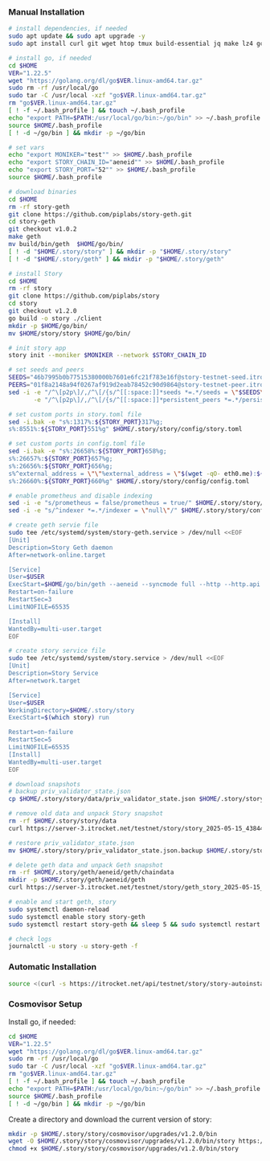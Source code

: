 ### Manual Installation

```bash
# install dependencies, if needed
sudo apt update && sudo apt upgrade -y
sudo apt install curl git wget htop tmux build-essential jq make lz4 gcc unzip -y
```
```bash
# install go, if needed
cd $HOME
VER="1.22.5"
wget "https://golang.org/dl/go$VER.linux-amd64.tar.gz"
sudo rm -rf /usr/local/go
sudo tar -C /usr/local -xzf "go$VER.linux-amd64.tar.gz"
rm "go$VER.linux-amd64.tar.gz"
[ ! -f ~/.bash_profile ] && touch ~/.bash_profile
echo "export PATH=$PATH:/usr/local/go/bin:~/go/bin" >> ~/.bash_profile
source $HOME/.bash_profile
[ ! -d ~/go/bin ] && mkdir -p ~/go/bin

# set vars
echo "export MONIKER="test"" >> $HOME/.bash_profile
echo "export STORY_CHAIN_ID="aeneid"" >> $HOME/.bash_profile
echo "export STORY_PORT="52"" >> $HOME/.bash_profile
source $HOME/.bash_profile

# download binaries
cd $HOME
rm -rf story-geth
git clone https://github.com/piplabs/story-geth.git
cd story-geth
git checkout v1.0.2
make geth
mv build/bin/geth  $HOME/go/bin/
[ ! -d "$HOME/.story/story" ] && mkdir -p "$HOME/.story/story"
[ ! -d "$HOME/.story/geth" ] && mkdir -p "$HOME/.story/geth"

# install Story
cd $HOME
rm -rf story
git clone https://github.com/piplabs/story
cd story
git checkout v1.2.0
go build -o story ./client 
mkdir -p $HOME/go/bin/
mv $HOME/story/story $HOME/go/bin/

# init story app
story init --moniker $MONIKER --network $STORY_CHAIN_ID

# set seeds and peers
SEEDS="46b7995b0b77515380000b7601e6fc21f783e16f@story-testnet-seed.itrocket.net:52656"
PEERS="01f8a2148a94f0267af919d2eab78452c90d9864@story-testnet-peer.itrocket.net:52656,521f141a1ea0e9f23029428b41d3d3cc41862feb@34.76.242.140:26656,eb99dd98a2236fed658134ef9e78b86b58cb16ed@213.239.198.181:52656,84f26098dc3736c501de372c85bb8794a1bd50e5@65.109.69.188:26656,f86435bc0377a9b4dc64b6794f9e6fca3c8dad7a@65.109.71.80:52656,7e311e22cff1a0d39c3758e342fa4c2ee1aea461@188.166.224.194:28656,9d34ab3819aa8baa75589f99138318acfa0045f5@95.217.119.251:30900,32a52b2fd7a512c1a4803ebe0ba25ca53fad434f@88.99.216.51:26656,db6791a8e35dee076de75aebae3c89df8bba3374@65.109.50.22:56656,311cd3903e25ab85e5a26c44510fbc747ab61760@152.53.87.97:36656,39b7dc4b8a061ca4456799598c31db911a795d06@91.72.69.47:26686,40bafe5bf4c0c8913be7299b97b93fd8daecb138@188.68.38.127:20656"
sed -i -e "/^\[p2p\]/,/^\[/{s/^[[:space:]]*seeds *=.*/seeds = \"$SEEDS\"/}" \
       -e "/^\[p2p\]/,/^\[/{s/^[[:space:]]*persistent_peers *=.*/persistent_peers = \"$PEERS\"/}" $HOME/.story/story/config/config.toml

# set custom ports in story.toml file
sed -i.bak -e "s%:1317%:${STORY_PORT}317%g;
s%:8551%:${STORY_PORT}551%g" $HOME/.story/story/config/story.toml

# set custom ports in config.toml file
sed -i.bak -e "s%:26658%:${STORY_PORT}658%g;
s%:26657%:${STORY_PORT}657%g;
s%:26656%:${STORY_PORT}656%g;
s%^external_address = \"\"%external_address = \"$(wget -qO- eth0.me):${STORY_PORT}656\"%;
s%:26660%:${STORY_PORT}660%g" $HOME/.story/story/config/config.toml

# enable prometheus and disable indexing
sed -i -e "s/prometheus = false/prometheus = true/" $HOME/.story/story/config/config.toml
sed -i -e "s/^indexer *=.*/indexer = \"null\"/" $HOME/.story/story/config/config.toml

# create geth servie file
sudo tee /etc/systemd/system/story-geth.service > /dev/null <<EOF
[Unit]
Description=Story Geth daemon
After=network-online.target

[Service]
User=$USER
ExecStart=$HOME/go/bin/geth --aeneid --syncmode full --http --http.api eth,net,web3,engine --http.vhosts '*' --http.addr 0.0.0.0 --http.port ${STORY_PORT}545 --authrpc.port ${STORY_PORT}551 --ws --ws.api eth,web3,net,txpool --ws.addr 0.0.0.0 --ws.port ${STORY_PORT}546
Restart=on-failure
RestartSec=3
LimitNOFILE=65535

[Install]
WantedBy=multi-user.target
EOF

# create story service file
sudo tee /etc/systemd/system/story.service > /dev/null <<EOF
[Unit]
Description=Story Service
After=network.target

[Service]
User=$USER
WorkingDirectory=$HOME/.story/story
ExecStart=$(which story) run

Restart=on-failure
RestartSec=5
LimitNOFILE=65535
[Install]
WantedBy=multi-user.target
EOF

# download snapshots
# backup priv_validator_state.json
cp $HOME/.story/story/data/priv_validator_state.json $HOME/.story/story/priv_validator_state.json.backup

# remove old data and unpack Story snapshot
rm -rf $HOME/.story/story/data
curl https://server-3.itrocket.net/testnet/story/story_2025-05-15_4384439_snap.tar.lz4 | lz4 -dc - | tar -xf - -C $HOME/.story/story

# restore priv_validator_state.json
mv $HOME/.story/story/priv_validator_state.json.backup $HOME/.story/story/data/priv_validator_state.json

# delete geth data and unpack Geth snapshot
rm -rf $HOME/.story/geth/aeneid/geth/chaindata
mkdir -p $HOME/.story/geth/aeneid/geth
curl https://server-3.itrocket.net/testnet/story/geth_story_2025-05-15_4384439_snap.tar.lz4 | lz4 -dc - | tar -xf - -C $HOME/.story/geth/aeneid/geth

# enable and start geth, story
sudo systemctl daemon-reload
sudo systemctl enable story story-geth
sudo systemctl restart story-geth && sleep 5 && sudo systemctl restart story

# check logs
journalctl -u story -u story-geth -f
```

### Automatic Installation

```bash
source <(curl -s https://itrocket.net/api/testnet/story/story-autoinstall/)
```

### Cosmovisor Setup
Install go, if needed:
```bash
cd $HOME
VER="1.22.5"
wget "https://golang.org/dl/go$VER.linux-amd64.tar.gz"
sudo rm -rf /usr/local/go
sudo tar -C /usr/local -xzf "go$VER.linux-amd64.tar.gz"
rm "go$VER.linux-amd64.tar.gz"
[ ! -f ~/.bash_profile ] && touch ~/.bash_profile
echo "export PATH=$PATH:/usr/local/go/bin:~/go/bin" >> ~/.bash_profile
source $HOME/.bash_profile
[ ! -d ~/go/bin ] && mkdir -p ~/go/bin
```
Create a directory and download the current version of story:
```bash
mkdir -p $HOME/.story/story/cosmovisor/upgrades/v1.2.0/bin
wget -O $HOME/.story/story/cosmovisor/upgrades/v1.2.0/bin/story https://github.com/piplabs/story/releases/download/v1.2.0/story-linux-amd64
chmod +x $HOME/.story/story/cosmovisor/upgrades/v1.2.0/bin/story
```
